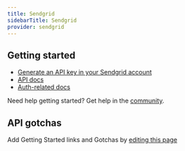 ```yaml
---
title: Sendgrid
sidebarTitle: Sendgrid
provider: sendgrid
---
```



<Overview />
<PreBuiltTooling provider={providers[pageMetadata.provider]} />
<PreBuiltUseCases />


## Getting started

-   [Generate an API key in your Sendgrid account](https://app.sendgrid.com/settings/api_keys)
-   [API docs](https://docs.sendgrid.com/api-reference/how-to-use-the-sendgrid-v3-api/authentication)
-   [Auth-related docs](https://docs.sendgrid.com/api-reference/how-to-use-the-sendgrid-v3-api/authentication#authorization-header)

<Tip>Need help getting started? Get help in the [community](https://nango.dev/slack).</Tip>

## API gotchas

<Note>Add Getting Started links and Gotchas by [editing this page](https://github.com/nangohq/nango/tree/master/docs-v2/integrations/all/sendgrid.mdx)</Note>
